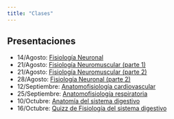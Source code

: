 ```yaml
---
title: "Clases"
---
```


## Presentaciones

-  14/Agosto: [Fisiología Neuronal](clases/08-14_fisiologia-neuronal.pdf)
-  21/Agosto: [Fisiología Neuromuscular (parte 1)](clases/08-21_fisiologia-neuromuscular-I.pdf)
-  21/Agosto: [Fisiología Neuromuscular (parte 2)](clases/08-21_fisiologia-neuromuscular-II.pdf)
-  28/Agosto: [Fisiología Neuronal (parte 2)](clases/08-28_fisiologia_neuronal_parte_II.pdf)
-  12/Septiembre: [Anatomofisiología cardiovascular](clases/09-11_anatomofisiologia_cardiovascular.pdf)
-  25/Septiembre: [Anatomofisiología respiratoria](clases/09-25_anatomofisiologia_respiratoria.pdf)
-  10/Octubre: [Anatomía del sistema digestivo](clases/10-09_anatomia_del_sistema_digestivo.pdf)
-  16/Octubre: [Quizz de Fisiología del sistema digestivo](clases/10-09_anatomia_del_sistema_digestivo.pdf)
